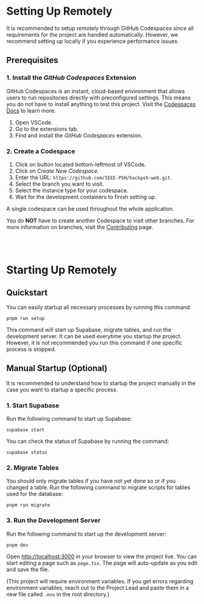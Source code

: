 # Setting Up Remotely

It is recommended to setup remotely through GitHub Codespaces since all requirements for the project are handled automatically. However, we recommend setting up locally if you experience performance issues.

## Prerequisites

### 1. Install the _GitHub Codespaces_ Extension

GitHub Codespaces is an instant, cloud-based environment that allows users to run repositories directly with preconfigured settings. This means you do not have to install anything to test this project. Visit the [Codespaces Docs](https://docs.github.com/en/codespaces/getting-started/deep-dive) to learn more.

1. Open VSCode.
2. Go to the extensions tab.
3. Find and install the _GitHub Codespaces_ extension.

### 2. Create a Codespace

1. Click on button located bottom-leftmost of VSCode.
2. Click on _Create New Codespace_.
3. Enter the URL: `https://github.com/IEEE-PSH/hackpsh-web.git`.
4. Select the branch you want to visit.
5. Select the instance type for your codespace.
6. Wait for the development containers to finish setting up.

A single codespace can be used throughout the whole application.

You do **NOT** have to create another Codespace to visit other branches. For more information on branches, visit the [Contributing](learn.hackpsh.org/contributing) page.

<br />
<br />

# Starting Up Remotely

## Quickstart

You can easily startup all necessary processes by running this command:

```
pnpm run setup
```

This command will start up Supabase, migrate tables, and run the development server. It can be used everytime you startup the project. However, it is not recommended you run this command if one specific process is stopped.

## Manual Startup (Optional)

It is recommended to understand how to startup the project manually in the case you want to startup a specific process.

### 1. Start Supabase

Run the following command to start up Supabase:

```
supabase start
```

You can check the status of Supabase by running the command:

```
supabase status
```

### 2. Migrate Tables

You should only migrate tables if you have not yet done so or if you changed a table. Run the following command to migrate scripts for tables used for the database:

```
pnpm run migrate
```

### 3. Run the Development Server

Run the following command to start up the development server:

```
pnpm dev
```

Open [http://localhost:3000](http://localhost:3000) in your browser to view the project live. You can start editing a page such as `page.tsx`. The page will auto-update as you edit and save the file.

(This project will require environment variables. If you get errors regarding environment variables, reach out to the Project Lead and paste them in a new file called `.env` in the root directory.)
